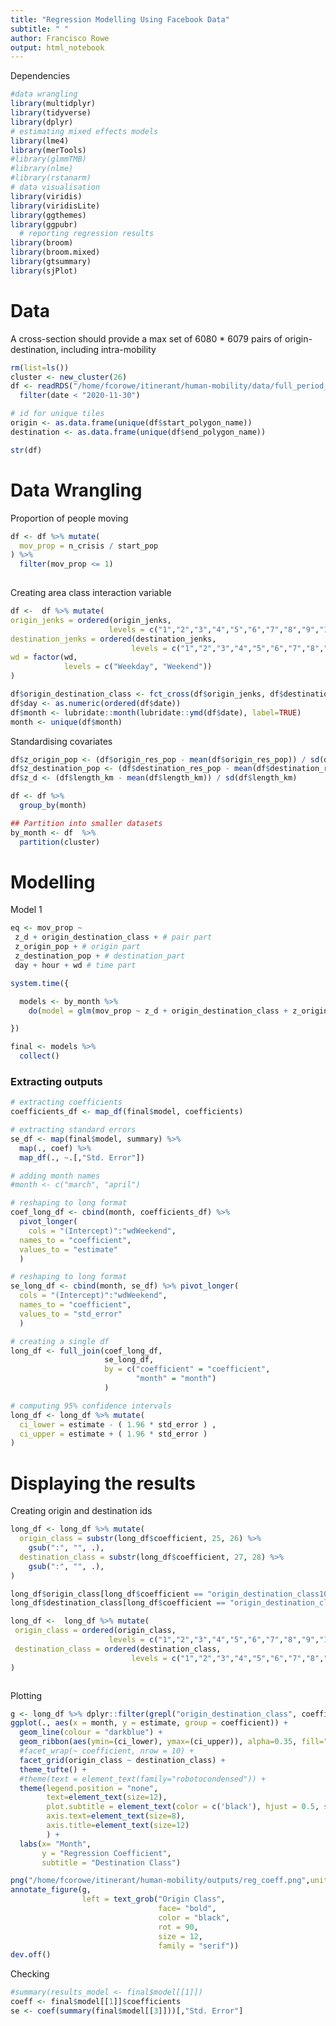 ```yaml
---
title: "Regression Modelling Using Facebook Data"
subtitle: " "
author: Francisco Rowe
output: html_notebook
---
```


Dependencies
```r
#data wrangling
library(multidplyr) 
library(tidyverse) 
library(dplyr) 
# estimating mixed effects models 
library(lme4) 
library(merTools) 
#library(glmmTMB) 
#library(nlme)
#library(rstanarm)
# data visualisation 
library(viridis)
library(viridisLite)
library(ggthemes)
library(ggpubr)
  # reporting regression results
library(broom)
library(broom.mixed)
library(gtsummary)
library(sjPlot)
```


# Data
A cross-section should provide a max set of 6080 * 6079 pairs of origin-destination, including intra-mobility
```r
rm(list=ls())
cluster <- new_cluster(26)
df <- readRDS("/home/fcorowe/itinerant/human-mobility/data/full_period_mov_pop.rds") %>% 
  filter(date < "2020-11-30")

# id for unique tiles
origin <- as.data.frame(unique(df$start_polygon_name)) 
destination <- as.data.frame(unique(df$end_polygon_name))

str(df)
```

# Data Wrangling

Proportion of people moving
```r
df <- df %>% mutate(
  mov_prop = n_crisis / start_pop
) %>% 
  filter(mov_prop <= 1)
  
```


Creating area class interaction variable
```r
df <-  df %>% mutate(
origin_jenks = ordered(origin_jenks, 
                      levels = c("1","2","3","4","5","6","7","8","9","10")),
destination_jenks = ordered(destination_jenks, 
                           levels = c("1","2","3","4","5","6","7","8","9","10")),
wd = factor(wd,
            levels = c("Weekday", "Weekend"))
)

df$origin_destination_class <- fct_cross(df$origin_jenks, df$destination_jenks)
df$day <- as.numeric(ordered(df$date))
df$month <- lubridate::month(lubridate::ymd(df$date), label=TRUE) 
month <- unique(df$month)
```

Standardising covariates
```r
df$z_origin_pop <- (df$origin_res_pop - mean(df$origin_res_pop)) / sd(df$origin_res_pop)
df$z_destination_pop <- (df$destination_res_pop - mean(df$destination_res_pop)) / sd(df$destination_res_pop)
df$z_d <- (df$length_km - mean(df$length_km)) / sd(df$length_km)
```

```r
df <- df %>%
  group_by(month)

## Partition into smaller datasets
by_month <- df  %>% 
  partition(cluster)
```

# Modelling 

Model 1
```r
eq <- mov_prop ~ 
 z_d + origin_destination_class + # pair part 
 z_origin_pop + # origin part
 z_destination_pop + # destination_part 
 day + hour + wd # time part
```


```r
system.time({

  models <- by_month %>% 
    do(model = glm(mov_prop ~ z_d + origin_destination_class + z_origin_pop + z_destination_pop + day + hour + wd, data = ., family = binomial("logit"), weights = start_pop))

})


```

```r
final <- models %>% 
  collect()
```


### Extracting outputs
```r

# extracting coefficients
coefficients_df <- map_df(final$model, coefficients)

# extracting standard errors
se_df <- map(final$model, summary) %>% 
  map(., coef) %>% 
  map_df(., ~.[,"Std. Error"])

# adding month names
#month <- c("march", "april")

# reshaping to long format
coef_long_df <- cbind(month, coefficients_df) %>% 
  pivot_longer(
    cols = "(Intercept)":"wdWeekend", 
  names_to = "coefficient", 
  values_to = "estimate"
  )

# reshaping to long format
se_long_df <- cbind(month, se_df) %>% pivot_longer(
  cols = "(Intercept)":"wdWeekend", 
  names_to = "coefficient",
  values_to = "std_error"
  )

# creating a single df
long_df <- full_join(coef_long_df, 
                     se_long_df, 
                     by = c("coefficient" = "coefficient", 
                            "month" = "month") 
                     )

# computing 95% confidence intervals
long_df <- long_df %>% mutate(
  ci_lower = estimate - ( 1.96 * std_error ) ,
  ci_upper = estimate + ( 1.96 * std_error )
)
```

# Displaying the results

Creating origin and destination ids
```r
long_df <- long_df %>% mutate(
  origin_class = substr(long_df$coefficient, 25, 26) %>% 
    gsub(":", "", .),
  destination_class = substr(long_df$coefficient, 27, 28) %>% 
    gsub(":", "", .),
)

long_df$origin_class[long_df$coefficient == "origin_destination_class10:10"] = "10"
long_df$destination_class[long_df$coefficient == "origin_destination_class10:10"] = "10"

long_df <-  long_df %>% mutate(
 origin_class = ordered(origin_class, 
                      levels = c("1","2","3","4","5","6","7","8","9","10", "")),
 destination_class = ordered(destination_class, 
                           levels = c("1","2","3","4","5","6","7","8","9","10", ""))
)



```



Plotting

```r
g <- long_df %>% dplyr::filter(grepl("origin_destination_class", coefficient)) %>% 
ggplot(., aes(x = month, y = estimate, group = coefficient)) +
  geom_line(colour = "darkblue") + 
  geom_ribbon(aes(ymin=(ci_lower), ymax=(ci_upper)), alpha=0.35, fill="gray36") +
  #facet_wrap(~ coefficient, nrow = 10) +
  facet_grid(origin_class ~ destination_class) +
  theme_tufte() +
  #theme(text = element_text(family="robotocondensed")) +
  theme(legend.position = "none",
        text=element_text(size=12),
        plot.subtitle = element_text(color = c('black'), hjust = 0.5, size = 12,face = "bold"),
        axis.text=element_text(size=8),
        axis.title=element_text(size=12)
        ) +
  labs(x= "Month",
       y = "Regression Coefficient",
       subtitle = "Destination Class") 

png("/home/fcorowe/itinerant/human-mobility/outputs/reg_coeff.png",units="in", width=10, height=10, res=300)
annotate_figure(g, 
                left = text_grob("Origin Class", 
                                 face= "bold", 
                                 color = "black", 
                                 rot = 90, 
                                 size = 12,
                                 family = "serif"))
dev.off()
```

Checking
```r
#summary(results_model <- final$model[[1]])
coeff <- final$model[[1]]$coefficients
se <- coef(summary(final$model[[3]]))[,"Std. Error"]

```




